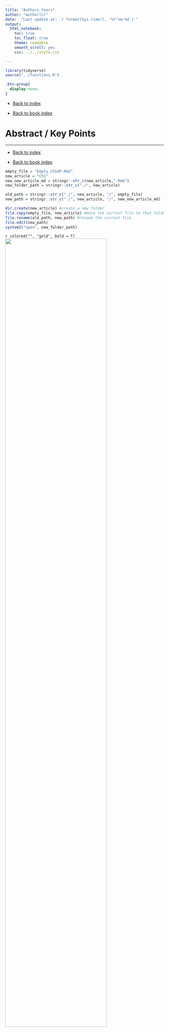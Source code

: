 ```yaml
---
title: "Authors_Years"
author: "author(s)"
date:  "Last update at: `r format(Sys.time(), '%Y-%m-%d')`"
output: 
  html_notebook:
    toc: true
    toc_float: true
    theme: readable
    smooth_scroll: yes
    css: ../../style.css

---
```


```r
library(tidyverse)
source("../functions.R")
```

```css
.btn-group{
  display:none;
}
```

- [Back to index](../../index.nb.html)

- [Back to book index](../Bertoni_etal_2023.nb.html)


# Abstract / Key Points

-----
- [Back to index](../../index.nb.html)

- [Back to book index](../Bertoni_etal_2023.nb.html)



```r
empty_file = "Empty_CSS4P.Rmd"
new_article = "Ch1"
new_new_article_md = stringr::str_c(new_article,".Rmd")
new_folder_path = stringr::str_c("./", new_article)

old_path = stringr::str_c("./", new_article, "/", empty_file)
new_path = stringr::str_c("./", new_article, "/", new_new_article_md)

dir.create(new_article) #create a new folder
file.copy(empty_file, new_article) #move the current file to that folder 
file.rename(old_path, new_path) #rename the current file 
file.edit(new_path)
system2("open", new_folder_path)
```

`r colored("", "gold", bold = T)`
<img src="" width=80%>















  

